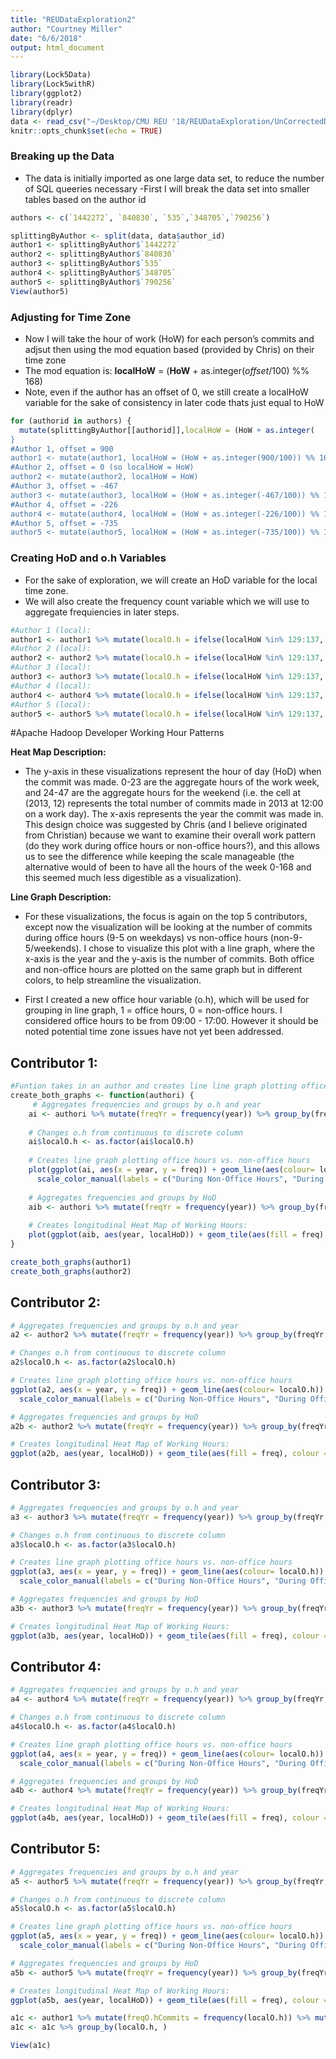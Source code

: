 ```yaml
---
title: "REUDataExploration2"
author: "Courtney Miller"
date: "6/6/2018"
output: html_document
---
```


```r
library(Lock5Data)
library(Lock5withR)
library(ggplot2)
library(readr)
library(dplyr)
data <- read_csv("~/Desktop/CMU REU '18/REUDataExploration/UnCorrectedDataHadoop.csv")
knitr::opts_chunk$set(echo = TRUE)
```

### Breaking up the Data
- The data is initially imported as one large data set, to reduce the number of SQL queeries necessary 
-First I will break the data set into smaller tables based on the author id

```r
authors <- c(`1442272`, `840830`, `535`,`348705`,`790256`)

splittingByAuthor <- split(data, data$author_id)
author1 <- splittingByAuthor$`1442272`
author2 <- splittingByAuthor$`840830`
author3 <- splittingByAuthor$`535`
author4 <- splittingByAuthor$`348705`
author5 <- splittingByAuthor$`790256`
View(author5)
```

### Adjusting for Time Zone
- Now I will take the hour of work (HoW) for each person's commits and adjsut then using the mod equation based (provided by Chris) on their time zone
- The mod equation is:  **localHoW** = (**HoW** + as.integer(*offset*/100) %% 168)
- Note, even if the author has an offset of 0, we still create a localHoW variable for the sake of consistency in later code thats just equal to HoW
```r

for (authorid in authors) {
  mutate(splittingByAuthor[[authorid]],localHoW = (HoW + as.integer(   **** put in the author's offset here *** /100)) %% 168)
}
#Author 1, offset = 900
author1 <- mutate(author1, localHoW = (HoW + as.integer(900/100)) %% 168)
#Author 2, offset = 0 (so localHoW = HoW)
author2 <- mutate(author2, localHoW = HoW)
#Author 3, offset = -467
author3 <- mutate(author3, localHoW = (HoW + as.integer(-467/100)) %% 168)
#Author 4, offset = -226
author4 <- mutate(author4, localHoW = (HoW + as.integer(-226/100)) %% 168)
#Author 5, offset = -735
author5 <- mutate(author5, localHoW = (HoW + as.integer(-735/100)) %% 168)
```


### Creating HoD and o.h Variables
- For the sake of exploration, we will create an HoD variable for the local time zone.
- We will also create the frequency count variable which we will use to aggregate frequiencies in later steps.

```r
#Author 1 (local):
author1 <- author1 %>% mutate(localO.h = ifelse(localHoW %in% 129:137, "1", ifelse(localHoW %in% 105:113, "1", ifelse(localHoW %in% 81:89, "1", ifelse(localHoW %in% 57:65, "1", ifelse(localHoW %in% 33:41, "1", "0")))))) %>% mutate(localHoD = ifelse(localHoW %in% 0:23, (localHoW %% 24) + 24, ifelse(localHoW %in% 144:167, local(HoW %% 24) + 24, localHoW %% 24))) 
#Author 2 (local):
author2 <- author2 %>% mutate(localO.h = ifelse(localHoW %in% 129:137, "1", ifelse(localHoW %in% 105:113, "1", ifelse(localHoW %in% 81:89, "1", ifelse(localHoW %in% 57:65, "1", ifelse(localHoW %in% 33:41, "1", "0")))))) %>% mutate(localHoD = ifelse(localHoW %in% 0:23, (localHoW %% 24) + 24, ifelse(localHoW %in% 144:167, local(HoW %% 24) + 24, localHoW %% 24))) 
#Author 3 (local):
author3 <- author3 %>% mutate(localO.h = ifelse(localHoW %in% 129:137, "1", ifelse(localHoW %in% 105:113, "1", ifelse(localHoW %in% 81:89, "1", ifelse(localHoW %in% 57:65, "1", ifelse(localHoW %in% 33:41, "1", "0")))))) %>% mutate(localHoD = ifelse(localHoW %in% 0:23, (localHoW %% 24) + 24, ifelse(localHoW %in% 144:167, local(HoW %% 24) + 24, localHoW %% 24))) 
#Author 4 (local):
author4 <- author4 %>% mutate(localO.h = ifelse(localHoW %in% 129:137, "1", ifelse(localHoW %in% 105:113, "1", ifelse(localHoW %in% 81:89, "1", ifelse(localHoW %in% 57:65, "1", ifelse(localHoW %in% 33:41, "1", "0")))))) %>% mutate(localHoD = ifelse(localHoW %in% 0:23, (localHoW %% 24) + 24, ifelse(localHoW %in% 144:167, local(HoW %% 24) + 24, localHoW %% 24))) 
#Author 5 (local):
author5 <- author5 %>% mutate(localO.h = ifelse(localHoW %in% 129:137, "1", ifelse(localHoW %in% 105:113, "1", ifelse(localHoW %in% 81:89, "1", ifelse(localHoW %in% 57:65, "1", ifelse(localHoW %in% 33:41, "1", "0")))))) %>% mutate(localHoD = ifelse(localHoW %in% 0:23, (localHoW %% 24) + 24, ifelse(localHoW %in% 144:167, local(HoW %% 24) + 24, localHoW %% 24))) 
```

#Apache Hadoop Developer Working Hour Patterns

**Heat Map Description:**

- The y-axis in these visualizations represent the hour of day (HoD) when the commit was made. 0-23 are the aggregate hours of the work week, and 24-47 are the aggregate hours for the weekend (i.e. the cell at (2013, 12) represents the total number of commits made in 2013 at 12:00 on a work day).  The x-axis represents the year the commit was made in.  This design choice was suggested by Chris (and I believe originated from Christian) because we want to examine their overall work pattern (do they work during office hours or non-office hours?), and this allows us to see the difference while keeping the scale manageable (the alternative would of been to have all the hours of the week 0-168 and this seemed much less digestible as a visualization).

**Line Graph Description:**

- For these visualizations, the focus is again on the top 5 contributors, except now the visualization will be looking at the number of commits during office hours (9-5 on weekdays) vs non-office hours (non-9-5/weekends).  I chose to visualize this plot with a line graph, where the x-axis is the year and the y-axis is the number of commits.  Both office and non-office hours are plotted on the same graph but in different colors, to help streamline the visualization.

- First I created a new office hour variable (o.h), which will be used for grouping in line graph, 1 = office hours, 0 = non-office hours.  I considered office hours to be from 09:00 - 17:00.  However it should be noted potential time zone issues have not yet been addressed.  

## Contributor 1: 

```r
#Funtion takes in an author and creates line line graph plotting office hours vs. non-office hours and longitudinal Heat Map of Working Hours for the author 
create_both_graphs <- function(authori) {
     # Aggregates frequencies and groups by o.h and year
    ai <- authori %>% mutate(freqYr = frequency(year)) %>% group_by(freqYr, year, localO.h) %>% summarise(freq = sum(freqYr)) %>% group_by(localO.h)
    
    # Changes o.h from continuous to discrete column 
    ai$localO.h <- as.factor(ai$localO.h)
    
    # Creates line graph plotting office hours vs. non-office hours
    plot(ggplot(ai, aes(x = year, y = freq)) + geom_line(aes(colour= localO.h)) + labs(title = "Office Hour vs. Non-Office Hour Commits\n", x = "Year", y = "Number of Commits", color = "Time of Commit") +
      scale_color_manual(labels = c("During Non-Office Hours", "During Office Hours"), values = c("blue", "red")))
    
    # Aggregates frequencies and groups by HoD
    aib <- authori %>% mutate(freqYr = frequency(year)) %>% group_by(freqYr, localHoD, year, localO.h) %>% summarise(freq = sum(freqYr)) %>% group_by(localO.h)
    
    # Creates longitudinal Heat Map of Working Hours:
    plot(ggplot(aib, aes(year, localHoD)) + geom_tile(aes(fill = freq), colour = "white") + scale_fill_gradient(low = "white", high = "steelblue") + scale_y_continuous(breaks=seq(0, 168, 2)))
}
```
```r
create_both_graphs(author1)
create_both_graphs(author2)
```



## Contributor 2:
```r
# Aggregates frequencies and groups by o.h and year
a2 <- author2 %>% mutate(freqYr = frequency(year)) %>% group_by(freqYr, year, localO.h) %>% summarise(freq = sum(freqYr)) %>% group_by(localO.h)

# Changes o.h from continuous to discrete column 
a2$localO.h <- as.factor(a2$localO.h)

# Creates line graph plotting office hours vs. non-office hours
ggplot(a2, aes(x = year, y = freq)) + geom_line(aes(colour= localO.h)) + labs(title = "Office Hour vs. Non-Office Hour Commits\n", x = "Year", y = "Number of Commits", color = "Time of Commit") +
  scale_color_manual(labels = c("During Non-Office Hours", "During Office Hours"), values = c("blue", "red"))

# Aggregates frequencies and groups by HoD
a2b <- author2 %>% mutate(freqYr = frequency(year)) %>% group_by(freqYr, localHoD, year, localO.h) %>% summarise(freq = sum(freqYr)) %>% group_by(localO.h)

# Creates longitudinal Heat Map of Working Hours:
ggplot(a2b, aes(year, localHoD)) + geom_tile(aes(fill = freq), colour = "white") + scale_fill_gradient(low = "white", high = "steelblue") + scale_y_continuous(breaks=seq(0, 168, 2))
```

## Contributor 3:
```r
# Aggregates frequencies and groups by o.h and year
a3 <- author3 %>% mutate(freqYr = frequency(year)) %>% group_by(freqYr, year, localO.h) %>% summarise(freq = sum(freqYr)) %>% group_by(localO.h)

# Changes o.h from continuous to discrete column 
a3$localO.h <- as.factor(a3$localO.h)

# Creates line graph plotting office hours vs. non-office hours
ggplot(a3, aes(x = year, y = freq)) + geom_line(aes(colour= localO.h)) + labs(title = "Office Hour vs. Non-Office Hour Commits\n", x = "Year", y = "Number of Commits", color = "Time of Commit") +
  scale_color_manual(labels = c("During Non-Office Hours", "During Office Hours"), values = c("blue", "red"))

# Aggregates frequencies and groups by HoD
a3b <- author3 %>% mutate(freqYr = frequency(year)) %>% group_by(freqYr, localHoD, year, localO.h) %>% summarise(freq = sum(freqYr)) %>% group_by(localO.h)

# Creates longitudinal Heat Map of Working Hours:
ggplot(a3b, aes(year, localHoD)) + geom_tile(aes(fill = freq), colour = "white") + scale_fill_gradient(low = "white", high = "steelblue") + scale_y_continuous(breaks=seq(0, 168, 2))
```

## Contributor 4:
```r
# Aggregates frequencies and groups by o.h and year
a4 <- author4 %>% mutate(freqYr = frequency(year)) %>% group_by(freqYr, year, localO.h) %>% summarise(freq = sum(freqYr)) %>% group_by(localO.h)

# Changes o.h from continuous to discrete column 
a4$localO.h <- as.factor(a4$localO.h)

# Creates line graph plotting office hours vs. non-office hours
ggplot(a4, aes(x = year, y = freq)) + geom_line(aes(colour= localO.h)) + labs(title = "Office Hour vs. Non-Office Hour Commits\n", x = "Year", y = "Number of Commits", color = "Time of Commit") +
  scale_color_manual(labels = c("During Non-Office Hours", "During Office Hours"), values = c("blue", "red"))

# Aggregates frequencies and groups by HoD
a4b <- author4 %>% mutate(freqYr = frequency(year)) %>% group_by(freqYr, localHoD, year, localO.h) %>% summarise(freq = sum(freqYr)) %>% group_by(localO.h)

# Creates longitudinal Heat Map of Working Hours:
ggplot(a4b, aes(year, localHoD)) + geom_tile(aes(fill = freq), colour = "white") + scale_fill_gradient(low = "white", high = "steelblue") + scale_y_continuous(breaks=seq(0, 168, 2))
```

## Contributor 5:
```r
# Aggregates frequencies and groups by o.h and year
a5 <- author5 %>% mutate(freqYr = frequency(year)) %>% group_by(freqYr, year, localO.h) %>% summarise(freq = sum(freqYr)) %>% group_by(localO.h)

# Changes o.h from continuous to discrete column 
a5$localO.h <- as.factor(a5$localO.h)

# Creates line graph plotting office hours vs. non-office hours
ggplot(a5, aes(x = year, y = freq)) + geom_line(aes(colour= localO.h)) + labs(title = "Office Hour vs. Non-Office Hour Commits\n", x = "Year", y = "Number of Commits", color = "Time of Commit") +
  scale_color_manual(labels = c("During Non-Office Hours", "During Office Hours"), values = c("blue", "red"))

# Aggregates frequencies and groups by HoD
a5b <- author5 %>% mutate(freqYr = frequency(year)) %>% group_by(freqYr, localHoD, year, localO.h) %>% summarise(freq = sum(freqYr)) %>% group_by(localO.h)

# Creates longitudinal Heat Map of Working Hours:
ggplot(a5b, aes(year, localHoD)) + geom_tile(aes(fill = freq), colour = "white") + scale_fill_gradient(low = "white", high = "steelblue") + scale_y_continuous(breaks=seq(0, 168, 2))
```

```r

a1c <- author1 %>% mutate(freqO.hCommits = frequency(localO.h)) %>% mutate(freqNonO.hCommits = frequency(localO.h)) 
a1c <- a1c %>% group_by(localO.h, )

View(a1c)

```